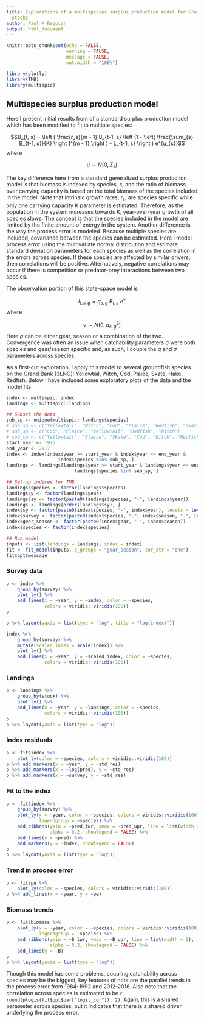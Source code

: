 ```yaml
---
title: Explorations of a multispecies surplus production model for Grand Bank groundfish
  stocks
author: Paul M Regular
output: html_document
---
```


```r

knitr::opts_chunk$set(echo = FALSE,
                      warning = FALSE,
                      message = FALSE,
                      out.width = "100%")

library(plotly)
library(TMB)
library(multispic)

```

## Multispecies surplus production model

Here I present initial results from of a standard surplus production model which has been modified to fit to multiple species:

$$B_{t, s} = \left ( \frac{r_s}{m - 1} B_{t-1, s} \left (1 - \left[ \frac{\sum_{s} B_{t-1, s}}{K} \right ]^{m - 1} \right ) - L_{t-1, s} \right ) e^{u_{s}}$$
where

$$ u \sim N(0, \Sigma_s)$$

The key difference here from a standard generalized surplus production model is that biomass is indexed by species, $s$, and the ratio of biomass over carrying capacity is based on the total biomass of the species included in the model. Note that intrinsic growth rates, $r_s$, are species specific while only one carrying capacity $K$ parameter is estimated. Therefore, as the population in the system increases towards $K$, year-over-year growth of all species slows. The concept is that the species included in the model are limited by the finite amount of energy in the system. Another difference is the way the process error is modeled. Because multiple species are included, covariance between the species can be estimated. Here I model process error using the multivariate normal distribution and estimate standard deviation parameters for each species as well as the correlation in the errors across species. If these species are affected by similar drivers, then correlations will be positive. Alternatively, negative correlations may occur if there is competition or predator-prey interactions between two species.

The observation portion of this state-space model is

$$I_{t,s,g} = q_{s,g} ~ B_{t,s} ~ e^{\nu}$$
where

$$\nu \sim N(0, \sigma^2_{s,g})$$
Here $g$ can be either gear, season or a combination of the two. Convergence was often an issue when catchability parameters $q$ were both species and gear/season specific and, as such, I couple the $q$ and $\sigma$ parameters across species.

As a first-cut exploration, I apply this model to several groundfish species on the Grand Bank (3LNO): Yellowtail, Witch, Cod, Plaice, Skate, Hake, Redfish. Below I have included some exploratory plots of the data and the model fits.


```r

index <- multispic::index
landings <- multispic::landings

## Subset the data
sub_sp <- unique(multispic::landings$species)
# sub_sp <- c("Yellowtail", "Witch", "Cod", "Plaice", "Redfish", "Skate")
# sub_sp <- c("Cod", "Plaice", "Yellowtail", "Redfish", "Witch")
# sub_sp <- c("Yellowtail", "Plaice", "Skate", "Cod", "Witch", "Redfish")
start_year <- 1975
end_year <- 2017
index <- index[index$year >= start_year & index$year <= end_year &
                   index$species %in% sub_sp, ]
landings <- landings[landings$year >= start_year & landings$year <= end_year &
                         landings$species %in% sub_sp, ]

## Set-up indices for TMB
landings$species <- factor(landings$species)
landings$y <- factor(landings$year)
landings$sy <- factor(paste0(landings$species, "-", landings$year))
landings <- landings[order(landings$sy), ]
index$sy <- factor(paste0(index$species, "-", index$year), levels = levels(landings$sy))
index$survey <- factor(paste0(index$species, "-", index$season, "-", index$gear))
index$gear_season <- factor(paste0(index$gear, "-", index$season))
index$species <- factor(index$species)

## Run model
inputs <- list(landings = landings, index = index)
fit <- fit_model(inputs, q_groups = "gear_season", cor_str = "one")
fit$opt$message

```

### Survey data

```r

p <- index %>%
    group_by(survey) %>%
    plot_ly() %>%
    add_lines(x = ~year, y = ~index, color = ~species,
              colors = viridis::viridis(100))
p

p %>% layout(yaxis = list(type = "log", title = "log(index)"))

index %>%
    group_by(survey) %>%
    mutate(scaled_index = scale(index)) %>%
    plot_ly() %>%
    add_lines(x = ~year, y = ~scaled_index, color = ~species,
              colors = viridis::viridis(100))

```

### Landings

```r


p <- landings %>%
    group_by(stock) %>%
    plot_ly() %>%
    add_lines(x = ~year, y = ~landings, color = ~species,
              colors = viridis::viridis(100))
p
p %>% layout(yaxis = list(type = "log"))

```

### Index residuals

```r

p <- fit$index %>%
    plot_ly(color = ~species, colors = viridis::viridis(100))
p %>% add_markers(x = ~year, y = ~std_res)
p %>% add_markers(x = ~log(pred), y = ~std_res)
p %>% add_markers(x = ~survey, y = ~std_res)

```


### Fit to the index

```r
p <- fit$index %>%
    group_by(survey) %>%
    plot_ly(x = ~year, color = ~species, colors = viridis::viridis(100),
            legendgroup = ~species) %>%
    add_ribbons(ymin = ~pred_lwr, ymax = ~pred_upr, line = list(width = 0),
                alpha = 0.2, showlegend = FALSE) %>%
    add_lines(y = ~pred) %>%
    add_markers(y = ~index, showlegend = FALSE)
p
p %>% layout(yaxis = list(type = "log"))
```


### Trend in process error

```r

p <- fit$pe %>%
    plot_ly(color = ~species, colors = viridis::viridis(100))
p %>% add_lines(x = ~year, y = ~pe)

```

### Biomass trends

```r
p <- fit$biomass %>%
    plot_ly(x = ~year, color = ~species, colors = viridis::viridis(100),
            legendgroup = ~species) %>%
    add_ribbons(ymin = ~B_lwr, ymax = ~B_upr, line = list(width = 0),
                alpha = 0.2, showlegend = FALSE) %>%
    add_lines(y = ~B)
p
p %>% layout(yaxis = list(type = "log"))

```


Though this model has some problems, coupling catchability across species may be the biggest, key features of note are the parallel trends in the process error from 1984-1992 and 2012-2016. Also note that the correlation across species is estimated to be `r round(plogis(fit$opt$par["logit_cor"]), 2)`. Again, this is a shared parameter across species, but it indicates that there is a shared driver underlying the process error.

